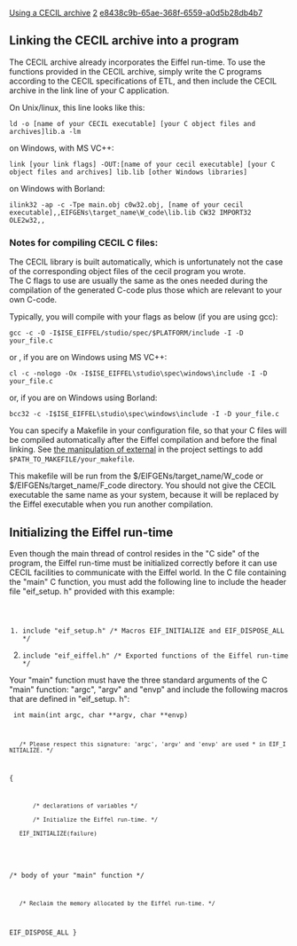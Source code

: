 [[Property:title|Using a CECIL archive]]
[[Property:weight|2]]
[[Property:uuid|e8438c9b-65ae-368f-6559-a0d5b28db4b7]]
==Linking the CECIL archive into a program==
The CECIL archive already incorporates the Eiffel run-time. To use the functions provided in the CECIL archive, simply write the C programs according to the CECIL specifications of ETL, and then include the CECIL archive in the link line of your C application.


On Unix/linux, this line looks like this: 


<code>ld -o [name of your CECIL executable] [your C object files and archives]lib<system name>.a -lm</code>


{{note|On Unix, linking with "-lm" is required since the Eiffel run-time uses the standard math libraries. You may need to link with other libraries (for example, on linux: with "-lbsd", in MT mode with "-lpthread" (posix threads) or "-lthread" (solaris)). }}


on Windows, with MS VC++:


<code>link [your link flags] -OUT:[name of your cecil executable] [your C object files and archives] lib<system name>.lib [other Windows libraries]</code>



on Windows with Borland:


<code>ilink32 -ap -c -Tpe main.obj c0w32.obj, [name of your cecil executable],,EIFGENs\target_name\W_code\lib<system name>.lib CW32 IMPORT32 OLE2w32,,</code>



===Notes for compiling CECIL C files:===
The CECIL library is built automatically, which is unfortunately not the case of the corresponding object files of the cecil program you wrote. <br/>
The C flags to use are usually the same as the ones needed during the compilation of the generated C-code plus those which are relevant to your own C-code. 

Typically, you will compile with your flags as below (if you are using gcc):


<code>gcc -c -O -I$ISE_EIFFEL/studio/spec/$PLATFORM/include -I<SOME_INCLUDE_PATH> -D<SOME_FLAGS> your_file.c</code>


or , if you are on Windows using MS VC++:


<code>cl -c -nologo -Ox -I$ISE_EIFFEL\studio\spec\windows\include -I<SOME_INCLUDE_PATH> -D<SOME_FLAGS> your_file.c</code>


or, if you are on Windows using Borland:


<code>bcc32 -c -I$ISE_EIFFEL\studio\spec\windows\include -I<SOME_INCLUDE_PATH> -D<SOME_FLAGS> your_file.c</code>


{{note|if you want to use the multithreaded facilities of Eiffel, you should define the EIFFEL MT flags by adding "-DEIF_THREADS" to the command line and follow the instructions of your C compiler and platform to find out which additional flags you may need. For example, on Solaris you need to add "-DSOLARIS_THREADS -D_REENTRANT". }}


You can specify a Makefile in your configuration file, so that your C files will be compiled automatically after the Eiffel compilation and before the final linking. See [[Externals Options|the manipulation of external]]  in the project settings to add <code>$PATH_TO_MAKEFILE/your_makefile</code>.


This makefile will be run from the $/EIFGENs/target_name/W_code or $/EIFGENs/target_name/F_code directory. You should not give the CECIL executable the same name as your system, because it will be replaced by the Eiffel executable when you run another compilation. 


==Initializing the Eiffel run-time==
Even though the main thread of control resides in the "C side" of the program, the Eiffel run-time must be initialized correctly before it can use CECIL facilities to communicate with the Eiffel world. 
In the C file containing the "main" C function, you must add the following line to include the header file "eif_setup. h" provided with this example:


<code>
#include "eif_setup.h"  /* Macros EIF_INITIALIZE and EIF_DISPOSE_ALL */
#include "eif_eiffel.h" /* Exported functions of the Eiffel run-time */</code>


Your "main" function must have the three standard arguments of the C "main" function: "argc", "argv" and "envp" and include the following macros that are defined in "eif_setup. h":


<code>
int main(int argc, char **argv, char **envp)
	/* Please respect this signature: 'argc', 'argv' and 'envp' are used * in EIF_INITIALIZE. */
{
		/* declarations of variables */
		/* Initialize the Eiffel run-time. */
	EIF_INITIALIZE(failure)
	
/* body of your "main" function */

	/* Reclaim the memory allocated by the Eiffel run-time. */
EIF_DISPOSE_ALL
}</code>


{{note|The above mentioned macros must imperatively be in the body of the "main" function for the Eiffel exception handling mechanism to work correctly.  You also need to add the Eiffel run time directory to the list of directories in which the C compiler searches for include files. You can do so by using the "-I" option of your C compiler.  You can only link one CECIL library into your C applications at a time. }}


{{caution|Even though external object files and archives are correctly specified in the "object" clause of the configuration file, you will need to explicitly link them to your C application. }}





